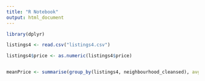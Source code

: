 ```yaml
---
title: "R Notebook"
output: html_document
---
```


```r
library(dplyr)

listings4 <- read.csv("listings4.csv")

```



```r
listings4$price <- as.numeric(listings4$price)


meanPrice <- summarise(group_by(listings4, neighbourhood_cleansed), avg_price = mean(price))

```



